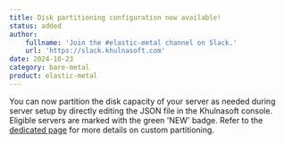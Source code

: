 ```yaml
---
title: Disk partitioning configuration now available! 
status: added
author:
    fullname: 'Join the #elastic-metal channel on Slack.'
    url: 'https://slack.khulnasoft.com'
date: 2024-10-23
category: bare-metal
product: elastic-metal
---
```


You can now partition the disk capacity of your server as needed during server setup by directly editing the JSON file in the Khulnasoft console. Eligible servers are marked with the green 'NEW' badge. 
Refer to the [dedicated page](/bare-metal/elastic-metal/how-to/configure-disk-partitions/) for more details on custom partitioning.
